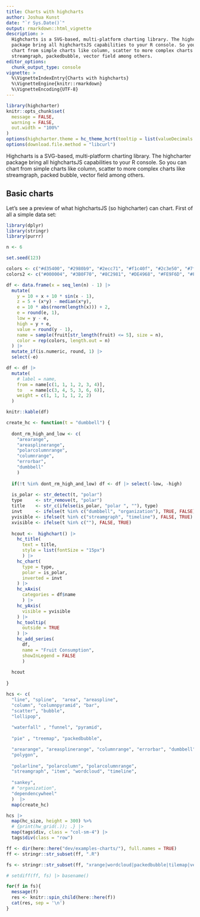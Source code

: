 ```yaml
---
title: Charts with highcharts
author: Joshua Kunst
date: "`r Sys.Date()`"
output: rmarkdown::html_vignette
description: >
  Highcharts is a SVG-based, multi-platform charting library. The highcharter 
  package bring all highchartsJS capabilities to your R console. So you can
  chart from simple charts like column, scatter to more complex charts like
  streamgraph, packedbubble, vector field among others.
editor_options: 
  chunk_output_type: console
vignette: >
  %\VignetteIndexEntry{Charts with highcharts}
  %\VignetteEngine{knitr::rmarkdown}
  %\VignetteEncoding{UTF-8}
---
```


<script>
$(document).ready(function(){ 
  el = $(".page-header > h1")
  icon = "area-chart"
  text = el.text()
  text_new = "<span class=\"fa fa-" + icon  + "\"></span> " + text
  el.html(text_new) 
}) ;
</script>

```r
library(highcharter)
knitr::opts_chunk$set(
  message = FALSE,
  warning = FALSE,
  out.width = "100%"
)
options(highcharter.theme = hc_theme_hcrt(tooltip = list(valueDecimals = 2)))
options(download.file.method = "libcurl")
```

Highcharts is a SVG-based, multi-platform charting library. The highcharter 
package bring all highchartsJS capabilities to your R console. So you can
chart from simple charts like column, scatter to more complex charts like
streamgraph, packed bubble, vector field among others.

## Basic charts

Let's see a preview of what highchartsJS (so highcharter) can chart. First of
all a simple data set:

```r
library(dplyr)
library(stringr)
library(purrr)

n <- 6

set.seed(123)

colors <- c("#d35400", "#2980b9", "#2ecc71", "#f1c40f", "#2c3e50", "#7f8c8d")
colors2 <- c("#000004", "#3B0F70", "#8C2981", "#DE4968", "#FE9F6D", "#FCFDBF")

df <- data.frame(x = seq_len(n) - 1) |> 
  mutate(
    y = 10 + x + 10 * sin(x - 1),
    z = 5 + (x*y) - median(x*y),
    e = 10 * abs(rnorm(length(x))) + 2,
    e = round(e, 1),
    low = y - e,
    high = y + e,
    value = round(y - 1),
    name = sample(fruit[str_length(fruit) <= 5], size = n),
    color = rep(colors, length.out = n)
  ) |> 
  mutate_if(is.numeric, round, 1) |> 
  select(-e)

df <- df |> 
  mutate(
    # label = name,
    from = name[c(1, 1, 1, 2, 3, 4)],
    to   = name[c(3, 4, 5, 3, 6, 6)],
    weight = c(1, 1, 1, 1, 2, 2)
  )
```

```r
knitr::kable(df)
```


```r
create_hc <- function(t = "dumbbell") {
  
  dont_rm_high_and_low <- c(
    "arearange",
    "areasplinerange",
    "polarcolumnrange",
    "columnrange",
    "errorbar",
    "dumbbell"
    )
  
  if(!t %in% dont_rm_high_and_low) df <- df |> select(-low, -high)
  
  is_polar <- str_detect(t, "polar")
  type     <- str_remove(t, "polar")
  title    <- str_c(ifelse(is_polar, "polar ", ""), type)
  invt     <- ifelse(t %in% c("dumbbell", "organization"), TRUE, FALSE)  
  yvisible <- ifelse(t %in% c("streamgraph", "timeline"), FALSE, TRUE)
  xvisible <- ifelse(t %in% c(""), FALSE, TRUE)
  
  hcout <-  highchart() |>
    hc_title(
      text = title,
      style = list(fontSize = "15px")
      ) |> 
    hc_chart(
      type = type,
      polar = is_polar,
      inverted = invt
    ) |> 
    hc_xAxis(
      categories = df$name
      ) |> 
    hc_yAxis(
      visible = yvisible
    ) |> 
    hc_tooltip(
      outside = TRUE
    ) |> 
    hc_add_series(
      df,
      name = "Fruit Consumption",
      showInLegend = FALSE
      )
  
  hcout
  
}

hcs <- c(
  "line", "spline",  "area", "areaspline",
  "column", "columnpyramid", "bar", 
  "scatter", "bubble",
  "lollipop", 
  
  "waterfall" , "funnel", "pyramid",
  
  "pie" , "treemap", "packedbubble",

  "arearange", "areasplinerange", "columnrange", "errorbar", "dumbbell",
  "polygon", 
  
  "polarline", "polarcolumn", "polarcolumnrange",
  "streamgraph", "item", "wordcloud", "timeline",
  
  "sankey",
  # "organization",
  "dependencywheel"
  )  |> 
  map(create_hc) 

hcs |>
  map(hc_size, height = 300) %>%
  # {print(hw_grid(.)); .} |>
  map(tags$div, class = "col-sm-4") |>
  tags$div(class = "row")
```

```r
ff <- dir(here::here("dev/examples-charts/"), full.names = TRUE)
ff <- stringr::str_subset(ff, ".R")

fs <- stringr::str_subset(ff, "xrange|wordcloud|packedbubble|tilemap|vector|errorbar|venn|item|gantt|solidgauge|lollipop")

# setdiff(ff, fs) |> basename()

for(f in fs){
  message(f)
  res <- knitr::spin_child(here::here(f))
  cat(res, sep = '\n')  
}
```
